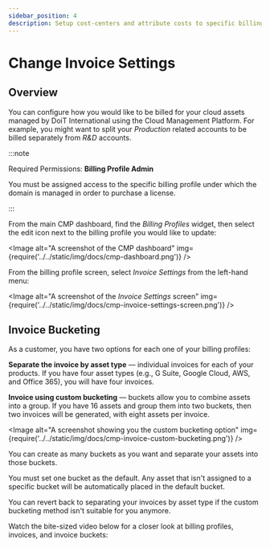 ```yaml
---
sidebar_position: 4
description: Setup cost-centers and attribute costs to specific billing profiles
---
```


# Change Invoice Settings

## Overview

You can configure how you would like to be billed for your cloud assets managed by DoiT International using the Cloud Management Platform. For example, you might want to split your _Production_ related accounts to be billed separately from _R\&D_ accounts.

:::note

Required Permissions: **Billing Profile Admin**

You must be assigned access to the specific billing profile under which the domain is managed in order to purchase a license.

:::

From the main CMP dashboard, find the _Billing Profiles_ widget, then select the edit icon next to the billing profile you would like to update:


<Image
  alt="A screenshot of the CMP dashboard"
  img={require('../../static/img/docs/cmp-dashboard.png')}
/>

From the billing profile screen, select _Invoice Settings_ from the left-hand menu:

<Image
  alt="A screenshot of the _Invoice Settings_ screen"
  img={require('../../static/img/docs/cmp-invoice-settings-screen.png')}
/>

## Invoice Bucketing

As a customer, you have two options for each one of your billing profiles:

**Separate the invoice by asset type** &mdash; individual invoices for each of your products. <!-- textlint-disable max-comma -->If you have four asset types (e.g., G Suite, Google Cloud, AWS, and Office 365), you will have four invoices.<!-- textlint-enable -->

**Invoice using custom bucketing** &mdash; buckets allow you to combine assets into a group. If you have 16 assets and group them into two buckets, then two invoices will be generated, with eight assets per invoice.

<Image
  alt="A screenshot showing you the custom bucketing option"
  img={require('../../static/img/docs/cmp-invoice-custom-bucketing.png')}
/>

You can create as many buckets as you want and separate your assets into those buckets.

You must set one bucket as the default. Any asset that isn't assigned to a specific bucket will be automatically placed in the default bucket.

You can revert back to separating your invoices by asset type if the custom bucketing method isn't suitable for you anymore.

Watch the bite-sized video below for a closer look at billing profiles, invoices, and invoice buckets:


<LoomEmbed id="58349311a16d4daf8d9f9c5b1ebffdce" />
